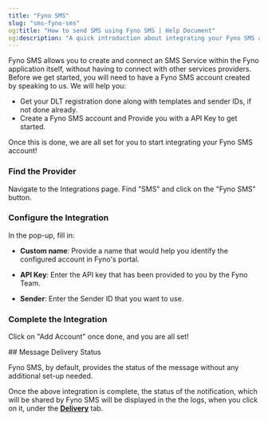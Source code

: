 ```yaml
---
title: "Fyno SMS"
slug: "sms-fyno-sms"
og:title: "How to send SMS using Fyno SMS | Help Document"
og:description: "A quick introduction about integrating your Fyno SMS account into Fyno."
---
```


Fyno SMS allows you to create and connect an SMS Service within the Fyno application itself, without having to connect with other services providers. Before we get started, you will need to have a Fyno SMS account created by speaking to us. We will help you:

-   Get your DLT registration done along with templates and sender IDs, if not done already.
-   Create a Fyno SMS account and Provide you with a API Key to get started.

Once this is done, we are all set for you to start integrating your Fyno SMS account!

<Steps>

### Find the Provider

Navigate to the Integrations page. Find "SMS" and click on the "Fyno SMS" button.

### Configure the Integration

In the pop-up, fill in:

-   **Custom name**: Provide a name that would help you identify the configured account in Fyno's portal.

-   **API Key**: Enter the API key that has been provided to you by the Fyno Team.

-   **Sender**: Enter the Sender ID that you want to use.

### Complete the Integration

Click on "Add Account" once done, and you are all set!

</Steps>
## Message Delivery Status

Fyno SMS, by default, provides the status of the message without any additional set-up needed.

Once the above integration is complete, the status of the notification, which will be shared by Fyno SMS will be displayed in the the logs, when you click on it, under the **[Delivery](./log-details-delivery)** tab.
